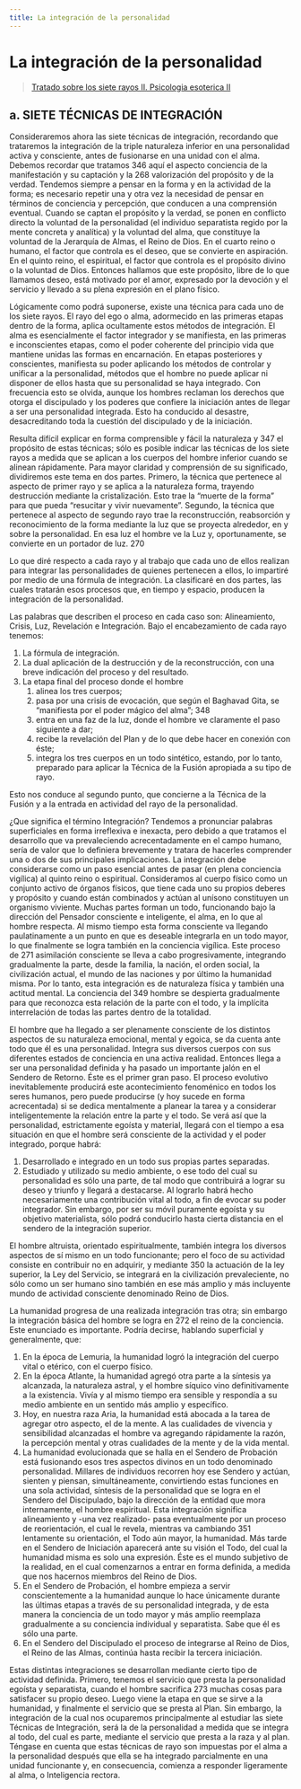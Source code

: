 ```yaml
---
title: La integración de la personalidad
---
```


# La integración de la personalidad

> [Tratado sobre los siete rayos II. Psicologia esoterica II](/tratado-sobre-los-siete-rayos-II/la-coordinacion-de-la-personalidad#a-siete-técnicas-de-integración) 


## a. SIETE TÉCNICAS DE INTEGRACIÓN

Consideraremos ahora las siete técnicas de integración, recordando que trataremos la integración de la triple naturaleza inferior en una personalidad activa y consciente, antes de fusionarse en una unidad con el alma. Debemos recordar que tratamos <Pin lang="en">346</Pin> aquí el aspecto conciencia de la manifestación y su captación y la <Pin lang="es">268</Pin> valorización del propósito y de la verdad. Tendemos siempre a pensar en la forma y en la actividad de la forma; es necesario repetir una y otra vez la necesidad de pensar en términos de conciencia y percepción, que conducen a una comprensión eventual. Cuando se captan el propósito y la verdad, se ponen en conflicto directo la voluntad de la personalidad (el individuo separatista regido por la mente concreta y analítica) y la voluntad del alma, que constituye la voluntad de la Jerarquía de Almas, el Reino de Dios. En el cuarto reino o humano, el factor que controla es el deseo, que se convierte en aspiración. En el quinto reino, el espiritual, el factor que controla es el propósito divino o la voluntad de Dios. Entonces hallamos que este propósito, libre de lo que llamamos deseo, está motivado por el amor, expresado por la devoción y el servicio y llevado a su plena expresión en el plano físico.

Lógicamente como podrá suponerse, existe una técnica para cada uno de los siete rayos. El rayo del ego o alma, adormecido en las primeras etapas dentro de la forma, aplica ocultamente estos métodos de integración. El alma es esencialmente el factor integrador y se manifiesta, en las primeras e inconscientes etapas, como el poder coherente del principio vida que mantiene unidas las formas en encarnación. En etapas posteriores y conscientes, manifiesta su poder aplicando los métodos de controlar y unificar a la personalidad, métodos que el hombre no puede aplicar ni disponer de ellos hasta que su personalidad se haya integrado. Con frecuencia esto se olvida, aunque los hombres reclaman los derechos que otorga el discipulado y los poderes que confiere la iniciación antes de llegar a ser una personalidad integrada. Esto ha conducido al desastre, desacreditando toda la cuestión del discipulado y de la iniciación.

Resulta difícil explicar en forma comprensible y fácil la naturaleza y <Pin lang="en">347</Pin> el propósito de estas técnicas; sólo es posible indicar las técnicas de los siete rayos a medida que se aplican a los cuerpos del hombre inferior cuando se alinean rápidamente. Para mayor claridad y comprensión de su significado, dividiremos este tema en dos partes. Primero, la técnica que pertenece al aspecto de primer rayo y se aplica a la naturaleza forma, trayendo destrucción mediante la cristalización. Esto trae la “muerte de la forma” para que pueda “resucitar y vivir nuevamente”. Segundo, la técnica que pertenece al aspecto de segundo rayo trae la reconstrucción, reabsorción y reconocimiento de la forma mediante la luz que se proyecta alrededor, en y sobre la personalidad. En esa luz el hombre ve la Luz y, oportunamente, se convierte en un portador de luz. <Pin lang="es">270</Pin>

Lo que diré respecto a cada rayo y al trabajo que cada uno de ellos realizan para integrar las personalidades de quienes pertenecen a ellos, lo impartiré por medio de una fórmula de integración. La clasificaré en dos partes, las cuales tratarán esos procesos que, en tiempo y espacio, producen la integración de la personalidad.

Las palabras que describen el proceso en cada caso son: Alineamiento, Crisis, Luz, Revelación e Integración. Bajo el encabezamiento de cada rayo tenemos:

1. La fórmula de integración.
2. La dual aplicación de la destrucción y de la reconstrucción, con una breve indicación del proceso y del resultado.
3. La etapa final del proceso donde el hombre
   1. alinea los tres cuerpos;
   2. pasa por una crisis de evocación, que según el Baghavad Gita, se “manifiesta por el poder mágico del alma”; <Pin lang="en">348</Pin>
   3. entra en una faz de la luz, donde el hombre ve claramente el paso siguiente a dar;
   4. recibe la revelación del Plan y de lo que debe hacer en conexión con éste;
   5. integra los tres cuerpos en un todo sintético, estando, por lo tanto, preparado para aplicar la Técnica de la Fusión apropiada a su tipo de rayo.

Esto nos conduce al segundo punto, que concierne a la Técnica de la Fusión y a la entrada en actividad del rayo de la personalidad.

¿Que significa el término Integración? Tendemos a pronunciar palabras superficiales en forma irreflexiva e inexacta, pero debido a que tratamos el desarrollo que va prevaleciendo acrecentadamente en el campo humano, sería de valor que lo definiera brevemente y tratara de hacerles comprender una o dos de sus principales implicaciones. La integración debe considerarse como un paso esencial antes de pasar (en plena conciencia vigílica) al quinto reino o espiritual. Consideramos al cuerpo físico como un conjunto activo de órganos físicos, que tiene cada uno su propios deberes y propósito y cuando están combinados y actúan al unísono constituyen un organismo viviente. Muchas partes forman un todo, funcionando bajo la dirección del Pensador consciente e inteligente, el alma, en lo que al hombre respecta. Al mismo tiempo esta forma consciente va llegando paulatinamente a un punto en que es deseable integrarla en un todo mayor, lo que finalmente se logra también en la conciencia vigílica. Este proceso de <Pin lang="es">271</Pin> asimilación consciente se lleva a cabo progresivamente, integrando gradualmente la parte, desde la familia, la nación, el orden social, la civilización actual, el mundo de las naciones y por último la humanidad misma. Por lo tanto, esta integración es de naturaleza física y también una actitud mental. La conciencia del <Pin lang="en">349</Pin> hombre se despierta gradualmente para que reconozca esta relación de la parte con el todo, y la implícita interrelación de todas las partes dentro de la totalidad.

El hombre que ha llegado a ser plenamente consciente de los distintos aspectos de su naturaleza emocional, mental y egoica, se da cuenta ante todo que él es una personalidad. Integra sus diversos cuerpos con sus diferentes estados de conciencia en una activa realidad. Entonces llega a ser una personalidad definida y ha pasado un importante jalón en el Sendero de Retorno. Éste es el primer gran paso. El proceso evolutivo inevitablemente producirá este acontecimiento fenoménico en todos los seres humanos, pero puede producirse (y hoy sucede en forma acrecentada) si se dedica mentalmente a planear la tarea y a considerar inteligentemente la relación entre la parte y el todo. Se verá así que la personalidad, estrictamente egoísta y material, llegará con el tiempo a esa situación en que el hombre será consciente de la actividad y el poder integrado, porque habrá:

1. Desarrollado e integrado en un todo sus propias partes separadas.
2. Estudiado y utilizado su medio ambiente, o ese todo del cual su personalidad es sólo una parte, de tal modo que contribuirá a lograr su deseo y triunfo y llegará a destacarse. Al lograrlo habrá hecho necesariamente una contribución vital al todo, a fin de evocar su poder integrador. Sin embargo, por ser su móvil puramente egoísta y su objetivo materialista, sólo podrá conducirlo hasta cierta distancia en el sendero de la integración superior.

El hombre altruista, orientado espiritualmente, también integra los diversos aspectos de sí mismo en un todo funcionante; pero el foco de su actividad consiste en contribuir no en adquirir, y mediante <Pin lang="en">350</Pin> la actuación de la ley superior, la Ley del Servicio, se integrará en la civilización prevaleciente, no sólo como un ser humano sino también en ese más amplio y más incluyente mundo de actividad consciente denominado Reino de Dios.

La humanidad progresa de una realizada integración tras otra; sin embargo la integración básica del hombre se logra en <Pin lang="es">272</Pin> el reino de la conciencia. Este enunciado es importante. Podría decirse, hablando superficial y generalmente, que:

1. En la época de Lemuria, la humanidad logró la integración del cuerpo vital o etérico, con el cuerpo físico.
2. En la época Atlante, la humanidad agregó otra parte a la síntesis ya alcanzada, la naturaleza astral, y el hombre síquico vino definitivamente a la existencia. Vivía y al mismo tiempo era sensible y respondía a su medio ambiente en un sentido más amplio y específico.
3. Hoy, en nuestra raza Aria, la humanidad está abocada a la tarea de agregar otro aspecto, el de la mente. A las cualidades de vivencia y sensibilidad alcanzadas el hombre va agregando rápidamente la razón, la percepción mental y otras cualidades de la mente y de la vida mental.
4. La humanidad evolucionada que se halla en el Sendero de Probación está fusionando esos tres aspectos divinos en un todo denominado personalidad. Millares de individuos recorren hoy ese Sendero y actúan, sienten y piensan, simultáneamente, convirtiendo estas funciones en una sola actividad, síntesis de la personalidad que se logra en el Sendero del Discipulado, bajo la dirección de la entidad que mora internamente, el hombre espiritual. Esta integración significa alineamiento y -una vez realizado- pasa eventualmente por un proceso de reorientación, el cual le revela, mientras va cambiando <Pin lang="en">351</Pin> lentamente su orientación, el Todo aún mayor, la humanidad. Más tarde en el Sendero de Iniciación aparecerá ante su visión el Todo, del cual la humanidad misma es solo una expresión. Éste es el mundo subjetivo de la realidad, en el cual comenzarnos a entrar en forma definida, a medida que nos hacernos miembros del Reino de Dios.
5. En el Sendero de Probación, el hombre empieza a servir conscientemente a la humanidad aunque lo hace únicamente durante las últimas etapas a través de su personalidad integrada, y de esta manera la conciencia de un todo mayor y más amplio reemplaza gradualmente a su conciencia individual y separatista. Sabe que él es sólo una parte.
6. En el Sendero del Discipulado el proceso de integrarse al Reino de Dios, el Reino de las Almas, continúa hasta recibir la tercera iniciación.

Estas distintas integraciones se desarrollan mediante cierto tipo de actividad definida. Primero, tenemos el servicio que presta la personalidad egoísta y separatista, cuando el hombre sacrifica <Pin lang="es">273</Pin> muchas cosas para satisfacer su propio deseo. Luego viene la etapa en que se sirve a la humanidad, y finalmente el servicio que se presta al Plan. Sin embargo, la integración de la cual nos ocuparemos principalmente al estudiar las siete Técnicas de Integración, será la de la personalidad a medida que se integra al todo, del cual es parte, mediante el servicio que presta a la raza y al plan. Téngase en cuenta que estas técnicas de rayo son impuestas por el alma a la personalidad después que ella se ha integrado parcialmente en una unidad funcionante y, en consecuencia, comienza a responder ligeramente al alma, o Inteligencia rectora.
